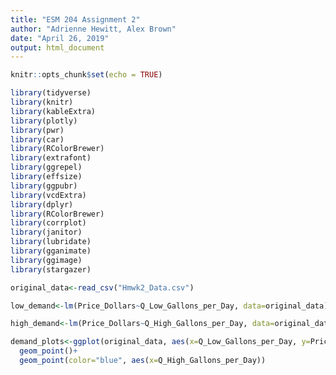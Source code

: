 ```yaml
---
title: "ESM 204 Assignment 2"
author: "Adrienne Hewitt, Alex Brown"
date: "April 26, 2019"
output: html_document
---
```


```r
knitr::opts_chunk$set(echo = TRUE)
```


```r

library(tidyverse)
library(knitr)
library(kableExtra)
library(plotly)
library(pwr)
library(car)
library(RColorBrewer)
library(extrafont)
library(ggrepel)
library(effsize)
library(ggpubr)
library(vcdExtra)
library(dplyr)
library(RColorBrewer)
library(corrplot) 
library(janitor) 
library(lubridate) 
library(gganimate)
library(ggimage)
library(stargazer)
```

```r

original_data<-read_csv("Hmwk2_Data.csv")

```



```r

low_demand<-lm(Price_Dollars~Q_Low_Gallons_per_Day, data=original_data)

high_demand<-lm(Price_Dollars~Q_High_Gallons_per_Day, data=original_data)

```

```r

demand_plots<-ggplot(original_data, aes(x=Q_Low_Gallons_per_Day, y=Price_Dollars))+
  geom_point()+
  geom_point(color="blue", aes(x=Q_High_Gallons_per_Day))

```